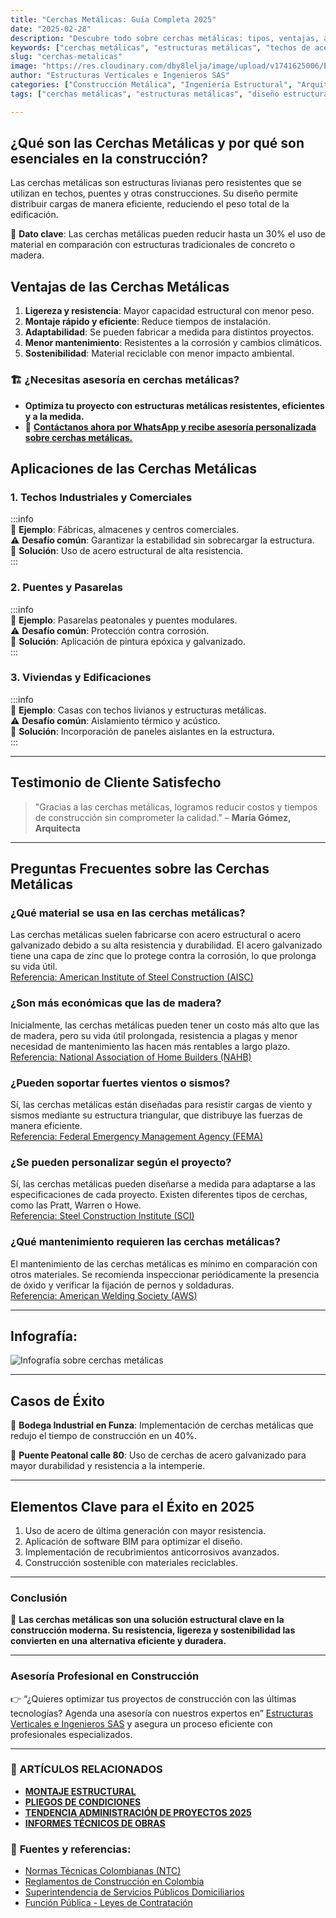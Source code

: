```yaml
---
title: "Cerchas Metálicas: Guía Completa 2025"
date: "2025-02-28"
description: "Descubre todo sobre cerchas metálicas: tipos, ventajas, aplicaciones y tendencias para el 2025."
keywords: ["cerchas metálicas", "estructuras metálicas", "techos de acero", "cubiertas metálicas", "construcción en acero", "montaje de cerchas", "tipos de cerchas metálicas", "diseño de estructuras de acero", "construcción liviana con acero"]
slug: "cerchas-metalicas"
image: "https://res.cloudinary.com/dby8lelja/image/upload/v1741625006/Estructuras%20Verticales%20e%20Ingenieros%20SAS/cerchas_metalicas_dnwkfa.webp"
author: "Estructuras Verticales e Ingenieros SAS"
categories: ["Construcción Metálica", "Ingeniería Estructural", "Arquitectura Industrial"]
tags: ["cerchas metálicas", "estructuras metálicas", "diseño estructural", "montaje de estructuras", "acero estructural", "cubiertas metálicas", "tipos de cerchas", "resistencia estructural", "materiales de construcción"]

---
```


## ¿Qué son las Cerchas Metálicas y por qué son esenciales en la construcción?

Las cerchas metálicas son estructuras livianas pero resistentes que se utilizan en techos, puentes y otras construcciones. Su diseño permite distribuir cargas de manera eficiente, reduciendo el peso total de la edificación.

📌 **Dato clave**: Las cerchas metálicas pueden reducir hasta un 30% el uso de material en comparación con estructuras tradicionales de concreto o madera.

## Ventajas de las Cerchas Metálicas

1. **Ligereza y resistencia**: Mayor capacidad estructural con menor peso.
2. **Montaje rápido y eficiente**: Reduce tiempos de instalación.
3. **Adaptabilidad**: Se pueden fabricar a medida para distintos proyectos.
4. **Menor mantenimiento**: Resistentes a la corrosión y cambios climáticos.
5. **Sostenibilidad**: Material reciclable con menor impacto ambiental.

### 🏗️ **¿Necesitas asesoría en cerchas metálicas?**  

- **Optimiza tu proyecto con estructuras metálicas resistentes, eficientes y a la medida.**  
- 📆 [**Contáctanos ahora por WhatsApp y recibe asesoría personalizada sobre cerchas metálicas.**](https://wa.me/573132581599?text=Hola%2C%20quiero%20una%20asesor%C3%ADa%20sobre%20cerchas%20met%C3%A1licas)  



## Aplicaciones de las Cerchas Metálicas

### **1. Techos Industriales y Comerciales**

:::info  
📌 **Ejemplo**: Fábricas, almacenes y centros comerciales.  
⚠ **Desafío común**: Garantizar la estabilidad sin sobrecargar la estructura.  
🔹 **Solución**: Uso de acero estructural de alta resistencia.  
:::

### **2. Puentes y Pasarelas**

:::info  
📌 **Ejemplo**: Pasarelas peatonales y puentes modulares.  
⚠ **Desafío común**: Protección contra corrosión.  
🔹 **Solución**: Aplicación de pintura epóxica y galvanizado.  
:::

### **3. Viviendas y Edificaciones**

:::info  
📌 **Ejemplo**: Casas con techos livianos y estructuras metálicas.  
⚠ **Desafío común**: Aislamiento térmico y acústico.  
🔹 **Solución**: Incorporación de paneles aislantes en la estructura.  
:::

---

## Testimonio de Cliente Satisfecho

> "Gracias a las cerchas metálicas, logramos reducir costos y tiempos de construcción sin comprometer la calidad." – **María Gómez, Arquitecta**

---



## Preguntas Frecuentes sobre las Cerchas Metálicas

### ¿Qué material se usa en las cerchas metálicas?
Las cerchas metálicas suelen fabricarse con acero estructural o acero galvanizado debido a su alta resistencia y durabilidad. El acero galvanizado tiene una capa de zinc que lo protege contra la corrosión, lo que prolonga su vida útil.  
[Referencia: American Institute of Steel Construction (AISC)](https://www.aisc.org/)

### ¿Son más económicas que las de madera?
Inicialmente, las cerchas metálicas pueden tener un costo más alto que las de madera, pero su vida útil prolongada, resistencia a plagas y menor necesidad de mantenimiento las hacen más rentables a largo plazo.  
[Referencia: National Association of Home Builders (NAHB)](https://www.nahb.org/)

### ¿Pueden soportar fuertes vientos o sismos?
Sí, las cerchas metálicas están diseñadas para resistir cargas de viento y sismos mediante su estructura triangular, que distribuye las fuerzas de manera eficiente.  
[Referencia: Federal Emergency Management Agency (FEMA)](https://www.fema.gov/)

### ¿Se pueden personalizar según el proyecto?
Sí, las cerchas metálicas pueden diseñarse a medida para adaptarse a las especificaciones de cada proyecto. Existen diferentes tipos de cerchas, como las Pratt, Warren o Howe.  
[Referencia: Steel Construction Institute (SCI)](https://www.steel-sci.com/)

### ¿Qué mantenimiento requieren las cerchas metálicas?
El mantenimiento de las cerchas metálicas es mínimo en comparación con otros materiales. Se recomienda inspeccionar periódicamente la presencia de óxido y verificar la fijación de pernos y soldaduras.  
[Referencia: American Welding Society (AWS)](https://www.aws.org/)

---

## Infografía: 

![Infografía sobre cerchas metálicas](https://res.cloudinary.com/dby8lelja/image/upload/v1741625233/Estructuras%20Verticales%20e%20Ingenieros%20SAS/cerchas_metalicas_infografia_ofgxdb.webp)

---

## Casos de Éxito

🔹 **Bodega Industrial en Funza**: Implementación de cerchas metálicas que redujo el tiempo de construcción en un 40%.

🔹 **Puente Peatonal calle 80**: Uso de cerchas de acero galvanizado para mayor durabilidad y resistencia a la intemperie.

---

## Elementos Clave para el Éxito en 2025

1. Uso de acero de última generación con mayor resistencia.
2. Aplicación de software BIM para optimizar el diseño.
3. Implementación de recubrimientos anticorrosivos avanzados.
4. Construcción sostenible con materiales reciclables.

---

### Conclusión  

📢 **Las cerchas metálicas son una solución estructural clave en la construcción moderna. Su resistencia, ligereza y sostenibilidad las convierten en una alternativa eficiente y duradera.**

---

### Asesoría Profesional en Construcción

👉 “¿Quieres optimizar tus proyectos de construcción con las últimas tecnologías? Agenda una asesoría con nuestros expertos en” [Estructuras Verticales e Ingenieros SAS](https://www.estructurasverticales.com/) y asegura un proceso eficiente con profesionales especializados.

---
### 📌 ARTÍCULOS RELACIONADOS  

- **[MONTAJE ESTRUCTURAL](https://www.estructurasverticales.com/blog/montaje-estructural-construccion)**  
- **[PLIEGOS DE CONDICIONES](https://www.estructurasverticales.com/blog/elaboracion-pliegos-condiciones)**  
- **[TENDENCIA ADMINISTRACIÓN DE PROYECTOS 2025](https://www.estructurasverticales.com/blog/administracion-proyectos-construccion)**  
- **[INFORMES TÉCNICOS DE OBRAS](https://www.estructurasverticales.com/blog/informes-tecnicos-obras)**  



### 🔗 **Fuentes y referencias:**  

- [Normas Técnicas Colombianas (NTC)](https://www.icontec.org/)  
- [Reglamentos de Construcción en Colombia](https://www.minvivienda.gov.co/)  
- [Superintendencia de Servicios Públicos Domiciliarios](https://www.superservicios.gov.co/)  
- [Función Pública - Leyes de Contratación](https://www.funcionpublica.gov.co/)  


